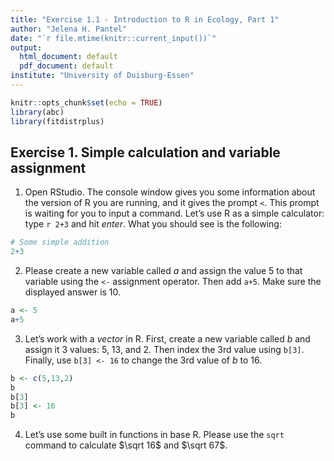 ```yaml
---
title: "Exercise 1.1 - Introduction to R in Ecology, Part 1"
author: "Jelena H. Pantel"
date: "`r file.mtime(knitr::current_input())`"
output:
  html_document: default
  pdf_document: default
institute: "University of Duisburg-Essen"
---
```


```r
knitr::opts_chunk$set(echo = TRUE)
library(abc)
library(fitdistrplus)
```

## Exercise 1. Simple calculation and variable assignment

1. Open RStudio. The console window gives you some information about the version of R you are running, and it gives the prompt `<`. This prompt is waiting for you to input a command. Let's use R as a simple calculator: type `r 2+3` and hit *enter*. What you should see is the following:

```r
# Some simple addition
2+3
```

2. Please create a new variable called *a* and assign the value 5 to that variable using the `<-` assignment operator. Then add `a+5`. Make sure the displayed answer is 10.

```r
a <- 5
a+5
```

3. Let's work with a *vector* in R. First, create a new variable called *b* and assign it 3 values: 5, 13, and 2. Then index the 3rd value using  `b[3]`. Finally, use `b[3] <- 16` to change the 3rd value of *b* to 16.

```r
b <- c(5,13,2)
b
b[3]
b[3] <- 16
b
```

4. Let's use some built in functions in base R. Please use the `sqrt` command to calculate $\sqrt 16$ and $\sqrt 67$.